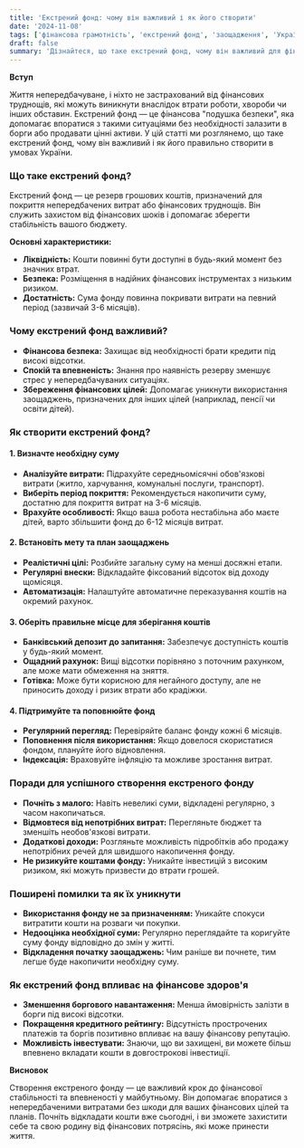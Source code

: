 ```yaml
---
title: 'Екстрений фонд: чому він важливий і як його створити'
date: '2024-11-08'
tags: ['фінансова грамотність', 'екстрений фонд', 'заощадження', 'Україна', 'особисті фінанси']
draft: false
summary: 'Дізнайтеся, що таке екстрений фонд, чому він важливий для фінансової стабільності та як його створити. Практичні поради для українців щодо підготовки до непередбачених фінансових ситуацій.'
---
```


**Вступ**

Життя непередбачуване, і ніхто не застрахований від фінансових труднощів, які можуть виникнути внаслідок втрати роботи, хвороби чи інших обставин. Екстрений фонд — це фінансова "подушка безпеки", яка допомагає впоратися з такими ситуаціями без необхідності залазити в борги або продавати цінні активи. У цій статті ми розглянемо, що таке екстрений фонд, чому він важливий і як його правильно створити в умовах України.

### Що таке екстрений фонд?

Екстрений фонд — це резерв грошових коштів, призначений для покриття непередбачених витрат або фінансових труднощів. Він служить захистом від фінансових шоків і допомагає зберегти стабільність вашого бюджету.

**Основні характеристики:**

- **Ліквідність:** Кошти повинні бути доступні в будь-який момент без значних втрат.
- **Безпека:** Розміщення в надійних фінансових інструментах з низьким ризиком.
- **Достатність:** Сума фонду повинна покривати витрати на певний період (зазвичай 3-6 місяців).

### Чому екстрений фонд важливий?

- **Фінансова безпека:** Захищає від необхідності брати кредити під високі відсотки.
- **Спокій та впевненість:** Знання про наявність резерву зменшує стрес у непередбачуваних ситуаціях.
- **Збереження фінансових цілей:** Допомагає уникнути використання заощаджень, призначених для інших цілей (наприклад, пенсії чи освіти дітей).

### Як створити екстрений фонд?

#### 1. Визначте необхідну суму

- **Аналізуйте витрати:** Підрахуйте середньомісячні обов'язкові витрати (житло, харчування, комунальні послуги, транспорт).
- **Виберіть період покриття:** Рекомендується накопичити суму, достатню для покриття витрат на 3-6 місяців.
- **Врахуйте особливості:** Якщо ваша робота нестабільна або маєте дітей, варто збільшити фонд до 6-12 місяців витрат.

#### 2. Встановіть мету та план заощаджень

- **Реалістичні цілі:** Розбийте загальну суму на менші досяжні етапи.
- **Регулярні внески:** Відкладайте фіксований відсоток від доходу щомісяця.
- **Автоматизація:** Налаштуйте автоматичне переказування коштів на окремий рахунок.

#### 3. Оберіть правильне місце для зберігання коштів

- **Банківський депозит до запитання:** Забезпечує доступність коштів у будь-який момент.
- **Ощадний рахунок:** Вищі відсотки порівняно з поточним рахунком, але може мати обмеження на зняття.
- **Готівка:** Може бути корисною для негайного доступу, але не приносить доходу і ризик втрати або крадіжки.

#### 4. Підтримуйте та поповнюйте фонд

- **Регулярний перегляд:** Перевіряйте баланс фонду кожні 6 місяців.
- **Поповнення після використання:** Якщо довелося скористатися фондом, плануйте його відновлення.
- **Індексація:** Враховуйте інфляцію та можливе зростання витрат.

### Поради для успішного створення екстреного фонду

- **Почніть з малого:** Навіть невеликі суми, відкладені регулярно, з часом накопичаться.
- **Відмовтеся від непотрібних витрат:** Перегляньте бюджет та зменшіть необов'язкові витрати.
- **Додаткові доходи:** Розгляньте можливість підробітків або продажу непотрібних речей для швидшого накопичення фонду.
- **Не ризикуйте коштами фонду:** Уникайте інвестицій з високим ризиком, які можуть призвести до втрати грошей.

### Поширені помилки та як їх уникнути

- **Використання фонду не за призначенням:** Уникайте спокуси витратити кошти на розваги чи покупки.
- **Недооцінка необхідної суми:** Регулярно переглядайте та коригуйте суму фонду відповідно до змін у житті.
- **Відкладення початку заощаджень:** Чим раніше ви почнете, тим легше буде накопичити необхідну суму.

### Як екстрений фонд впливає на фінансове здоров'я

- **Зменшення боргового навантаження:** Менша ймовірність залізти в борги під високі відсотки.
- **Покращення кредитного рейтингу:** Відсутність прострочених платежів та боргів позитивно впливає на вашу фінансову репутацію.
- **Можливість інвестувати:** Знаючи, що ви захищені, ви можете більш впевнено вкладати кошти в довгострокові інвестиції.

**Висновок**

Створення екстреного фонду — це важливий крок до фінансової стабільності та впевненості у майбутньому. Він допомагає впоратися з непередбаченими витратами без шкоди для ваших фінансових цілей та планів. Почніть відкладати кошти вже сьогодні, і ви зможете захистити себе та свою родину від фінансових потрясінь, які може принести життя.
